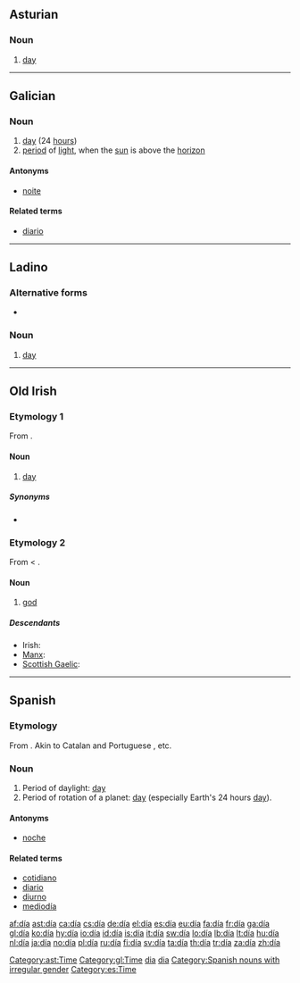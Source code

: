 {{DEFAULTSORT:dia}}
{{also|Appendix:Variations of "dia"}}
==Asturian==

===Noun===
{{ast-noun|m|díes}}

# [[day]]

[[Category:ast:Time]]

----

==Galician==

===Noun===
{{gl-noun|m}}

# [[day]] (24 [[hour]]s)
# [[period]] of [[light]], when the [[sun]] is above the [[horizon]]

====Antonyms====
* {{sense|period of light}} [[noite]]

====Related terms====
* [[diario]]

[[Category:gl:Time]]

----

==Ladino==

===Alternative forms===
* {{l|lad|diya|sc=Latn}}

===Noun===
{{lad-noun|l|g=m}}

# [[day]]

----

==Old Irish==

===Etymology 1===
From {{proto|Celtic|dīyo-|lang=sga}}.

====Noun====
{{infl|sga|noun|sort=dia|dative singular|díu}} {{g|sga}}

# [[day]]

=====Synonyms=====
* {{l|sga|lá}}

===Etymology 2===
From {{proto|Indo-European|deiwos|god|lang=sga}} < {{proto|Indo-European|dei-|to shine|lang=sga}}.

====Noun====
{{infl|sga|noun|sort=dia}} {{g|sga}}

# [[god]]

=====Descendants=====
* Irish: {{l|ga|dia}}
* [[Manx]]: {{l|gv|jee}}
* [[Scottish Gaelic]]: {{l|gd|dia}}

[[Category:Old Irish terms derived from Proto-Celtic|dia]]
[[Category:Old Irish terms derived from Proto-Indo-European|dia]]

----

==Spanish==

===Etymology===
From {{etyl|la|es}} {{term|dies|diēs|day|lang=la}}. Akin to Catalan and Portuguese {{term|dia|lang=pt}}, etc.

===Noun===
{{es-noun|m}}

# Period of daylight: [[day]]
# Period of rotation of a planet: [[day]] (especially Earth's 24 hours [[day]]).

====Antonyms====
* [[noche]] {{f}}

====Related terms====
* [[cotidiano]]
* [[diario]]
* [[diurno]]
* [[mediodía]] {{m}}

[[Category:Spanish nouns with irregular gender]]
[[Category:es:Time]]

[[af:día]]
[[ast:día]]
[[ca:día]]
[[cs:día]]
[[de:día]]
[[el:día]]
[[es:día]]
[[eu:día]]
[[fa:día]]
[[fr:día]]
[[ga:día]]
[[gl:día]]
[[ko:día]]
[[hy:día]]
[[io:día]]
[[id:día]]
[[is:día]]
[[it:día]]
[[sw:día]]
[[lo:día]]
[[lb:día]]
[[lt:día]]
[[hu:día]]
[[nl:día]]
[[ja:día]]
[[no:día]]
[[pl:día]]
[[ru:día]]
[[fi:día]]
[[sv:día]]
[[ta:día]]
[[th:día]]
[[tr:día]]
[[za:día]]
[[zh:día]]